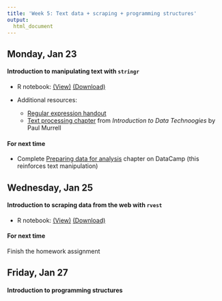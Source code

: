 ```yaml
---
title: 'Week 5: Text data + scraping + programming structures'
output:
  html_document
---
```


## Monday, Jan 23

#### Introduction to manipulating text with `stringr`

* R notebook: [(View)](http://htmlpreview.github.io/?https://github.com/cmsc205/notes/blob/master/day09/text_manipulation.nb.html)  <a href="https://raw.githubusercontent.com/cmsc205/notes/master/day09/text_manipulation.Rmd" download>(Download)</a>

* Additional resources:

    - [Regular expression handout](https://github.com/cmsc205/notes/blob/master/day09/regExp.pdf)
    - [Text processing chapter](https://www.stat.auckland.ac.nz/~paul/ItDT/HTML/node69.html#SECTION001392000000000000000) from *Introduction to Data Technoogies* by Paul Murrell
    

#### For next time

* Complete [Preparing data for analysis](https://campus.datacamp.com/courses/cleaning-data-in-r/1828?ex=1) chapter on DataCamp (this reinforces text manipulation)


## Wednesday, Jan 25

#### Introduction to scraping data from the web with `rvest`

* R notebook: [(View)](http://htmlpreview.github.io/?https://github.com/cmsc205/notes/blob/master/day10/web_scraping.nb.html)  <a href="https://raw.githubusercontent.com/cmsc205/notes/master/day10/web_scraping.Rmd" download>(Download)</a>

#### For next time

Finish the homework assignment

## Friday, Jan 27

#### Introduction to programming structures